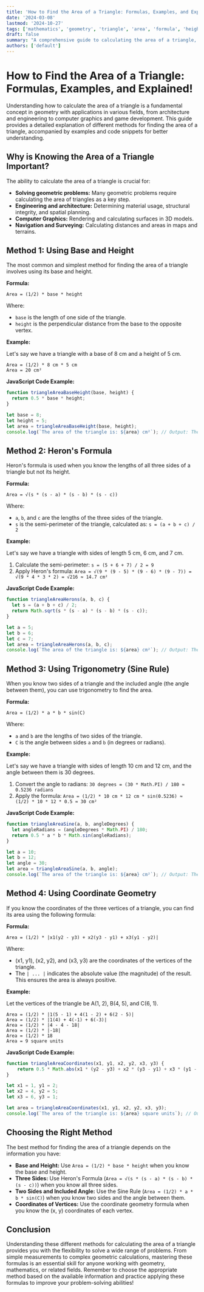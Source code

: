```yaml
---
title: 'How to Find the Area of a Triangle: Formulas, Examples, and Explained!'
date: '2024-03-08'
lastmod: '2024-10-27'
tags: ['mathematics', 'geometry', 'triangle', 'area', 'formula', 'height', 'base', 'herons-formula', 'trigonometry', 'sine-rule']
draft: false
summary: "A comprehensive guide to calculating the area of a triangle, covering various methods including base and height, Heron's formula, trigonometric approaches, and coordinate geometry methods. Learn with examples and clear explanations."
authors: ['default']
---
```


# How to Find the Area of a Triangle: Formulas, Examples, and Explained!

Understanding how to calculate the area of a triangle is a fundamental concept in geometry with applications in various fields, from architecture and engineering to computer graphics and game development. This guide provides a detailed explanation of different methods for finding the area of a triangle, accompanied by examples and code snippets for better understanding.

## Why is Knowing the Area of a Triangle Important?

The ability to calculate the area of a triangle is crucial for:

*   **Solving geometric problems:** Many geometric problems require calculating the area of triangles as a key step.
*   **Engineering and architecture:** Determining material usage, structural integrity, and spatial planning.
*   **Computer Graphics:** Rendering and calculating surfaces in 3D models.
*   **Navigation and Surveying:** Calculating distances and areas in maps and terrains.

## Method 1: Using Base and Height

The most common and simplest method for finding the area of a triangle involves using its base and height.

**Formula:**

```
Area = (1/2) * base * height
```

Where:

*   `base` is the length of one side of the triangle.
*   `height` is the perpendicular distance from the base to the opposite vertex.

**Example:**

Let's say we have a triangle with a base of 8 cm and a height of 5 cm.

```
Area = (1/2) * 8 cm * 5 cm
Area = 20 cm²
```

**JavaScript Code Example:**

```javascript
function triangleAreaBaseHeight(base, height) {
  return 0.5 * base * height;
}

let base = 8;
let height = 5;
let area = triangleAreaBaseHeight(base, height);
console.log(`The area of the triangle is: ${area} cm²`); // Output: The area of the triangle is: 20 cm²
```

## Method 2: Heron's Formula

Heron's formula is used when you know the lengths of all three sides of a triangle but not its height.

**Formula:**

```
Area = √(s * (s - a) * (s - b) * (s - c))
```

Where:

*   `a`, `b`, and `c` are the lengths of the three sides of the triangle.
*   `s` is the semi-perimeter of the triangle, calculated as: `s = (a + b + c) / 2`

**Example:**

Let's say we have a triangle with sides of length 5 cm, 6 cm, and 7 cm.

1.  Calculate the semi-perimeter: `s = (5 + 6 + 7) / 2 = 9`
2.  Apply Heron's formula: `Area = √(9 * (9 - 5) * (9 - 6) * (9 - 7)) = √(9 * 4 * 3 * 2) = √216 ≈ 14.7 cm²`

**JavaScript Code Example:**

```javascript
function triangleAreaHerons(a, b, c) {
  let s = (a + b + c) / 2;
  return Math.sqrt(s * (s - a) * (s - b) * (s - c));
}

let a = 5;
let b = 6;
let c = 7;
let area = triangleAreaHerons(a, b, c);
console.log(`The area of the triangle is: ${area} cm²`); // Output: The area of the triangle is: 14.696938456699069 cm²
```

## Method 3: Using Trigonometry (Sine Rule)

When you know two sides of a triangle and the included angle (the angle between them), you can use trigonometry to find the area.

**Formula:**

```
Area = (1/2) * a * b * sin(C)
```

Where:

*   `a` and `b` are the lengths of two sides of the triangle.
*   `C` is the angle between sides `a` and `b` (in degrees or radians).

**Example:**

Let's say we have a triangle with sides of length 10 cm and 12 cm, and the angle between them is 30 degrees.

1.  Convert the angle to radians: `30 degrees = (30 * Math.PI) / 180 ≈ 0.5236 radians`
2.  Apply the formula: `Area = (1/2) * 10 cm * 12 cm * sin(0.5236) ≈ (1/2) * 10 * 12 * 0.5 ≈ 30 cm²`

**JavaScript Code Example:**

```javascript
function triangleAreaSine(a, b, angleDegrees) {
  let angleRadians = (angleDegrees * Math.PI) / 180;
  return 0.5 * a * b * Math.sin(angleRadians);
}

let a = 10;
let b = 12;
let angle = 30;
let area = triangleAreaSine(a, b, angle);
console.log(`The area of the triangle is: ${area} cm²`); // Output: The area of the triangle is: 29.999999999999996 cm²
```

## Method 4: Using Coordinate Geometry

If you know the coordinates of the three vertices of a triangle, you can find its area using the following formula:

**Formula:**

```
Area = (1/2) * |x1(y2 - y3) + x2(y3 - y1) + x3(y1 - y2)|
```

Where:

*   (x1, y1), (x2, y2), and (x3, y3) are the coordinates of the vertices of the triangle.
*   The `| ... |` indicates the absolute value (the magnitude) of the result.  This ensures the area is always positive.

**Example:**

Let the vertices of the triangle be A(1, 2), B(4, 5), and C(6, 1).

```
Area = (1/2) * |1(5 - 1) + 4(1 - 2) + 6(2 - 5)|
Area = (1/2) * |1(4) + 4(-1) + 6(-3)|
Area = (1/2) * |4 - 4 - 18|
Area = (1/2) * |-18|
Area = (1/2) * 18
Area = 9 square units
```

**JavaScript Code Example:**

```javascript
function triangleAreaCoordinates(x1, y1, x2, y2, x3, y3) {
    return 0.5 * Math.abs(x1 * (y2 - y3) + x2 * (y3 - y1) + x3 * (y1 - y2));
}

let x1 = 1, y1 = 2;
let x2 = 4, y2 = 5;
let x3 = 6, y3 = 1;

let area = triangleAreaCoordinates(x1, y1, x2, y2, x3, y3);
console.log(`The area of the triangle is: ${area} square units`); // Output: The area of the triangle is: 9 square units
```

## Choosing the Right Method

The best method for finding the area of a triangle depends on the information you have:

*   **Base and Height:**  Use `Area = (1/2) * base * height` when you know the base and height.
*   **Three Sides:** Use Heron's Formula (`Area = √(s * (s - a) * (s - b) * (s - c))`) when you know all three sides.
*   **Two Sides and Included Angle:** Use the Sine Rule (`Area = (1/2) * a * b * sin(C)`) when you know two sides and the angle between them.
*   **Coordinates of Vertices:** Use the coordinate geometry formula when you know the (x, y) coordinates of each vertex.

## Conclusion

Understanding these different methods for calculating the area of a triangle provides you with the flexibility to solve a wide range of problems. From simple measurements to complex geometric calculations, mastering these formulas is an essential skill for anyone working with geometry, mathematics, or related fields. Remember to choose the appropriate method based on the available information and practice applying these formulas to improve your problem-solving abilities!